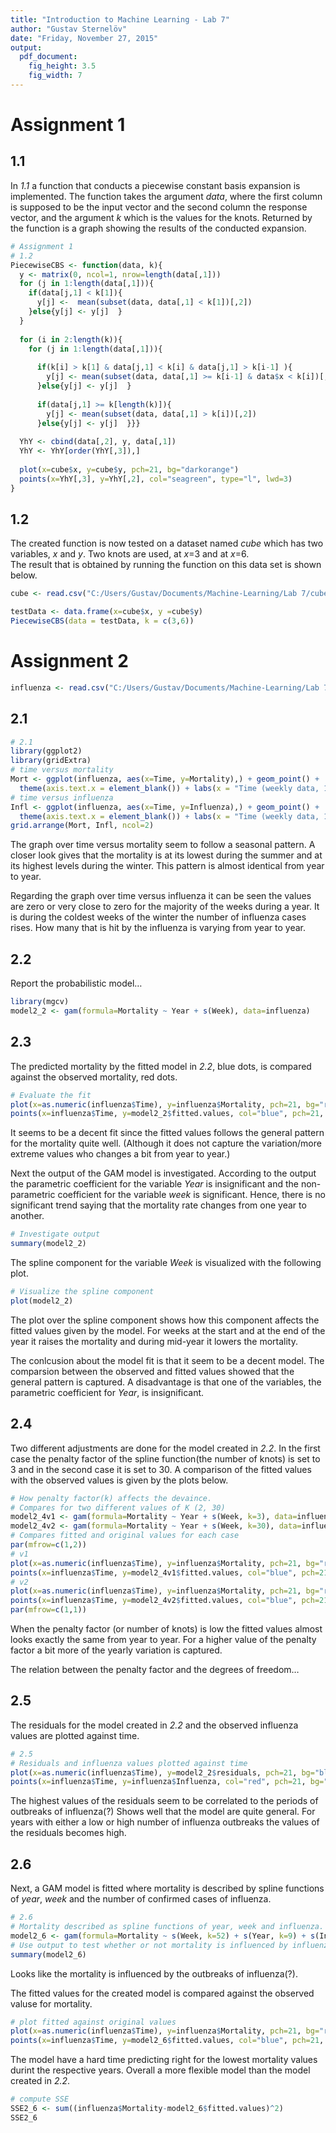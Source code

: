 ```yaml
---
title: "Introduction to Machine Learning - Lab 7"
author: "Gustav Sternelöv"
date: "Friday, November 27, 2015"
output:
  pdf_document:
    fig_height: 3.5
    fig_width: 7
---
```


# Assignment 1
## 1.1
In *1.1* a function that conducts a piecewise constant basis expansion is implemented. The function takes the argument *data*, where the first column is supposed to be the input vector and the second column the response vector, and the argument *k* which is the values for the knots. Returned by the function is a graph showing the results of the conducted expansion.
```r
# Assignment 1
# 1.2
PiecewiseCBS <- function(data, k){
  y <- matrix(0, ncol=1, nrow=length(data[,1]))
  for (j in 1:length(data[,1])){
    if(data[j,1] < k[1]){
      y[j] <-  mean(subset(data, data[,1] < k[1])[,2])
    }else{y[j] <- y[j]  }
  }
  
  for (i in 2:length(k)){
    for (j in 1:length(data[,1])){
      
      if(k[i] > k[1] & data[j,1] < k[i] & data[j,1] > k[i-1] ){
        y[j] <- mean(subset(data, data[,1] >= k[i-1] & data$x < k[i])[,2])
      }else{y[j] <- y[j]  }
      
      if(data[j,1] >= k[length(k)]){
        y[j] <- mean(subset(data, data[,1] > k[i])[,2])
      }else{y[j] <- y[j]  }}}
  
  YhY <- cbind(data[,2], y, data[,1])
  YhY <- YhY[order(YhY[,3]),] 
  
  plot(x=cube$x, y=cube$y, pch=21, bg="darkorange")
  points(x=YhY[,3], y=YhY[,2], col="seagreen", type="l", lwd=3)
}
```

## 1.2
The created function is now tested on a dataset named *cube* which has two variables, *x* and *y*. Two knots are used, at *x*=3 and at *x*=6.  
The result that is obtained by running the function on this data set is shown below.  
```r
cube <- read.csv("C:/Users/Gustav/Documents/Machine-Learning/Lab 7/cube.csv", sep=";", header=TRUE)

testData <- data.frame(x=cube$x, y =cube$y)
PiecewiseCBS(data = testData, k = c(3,6))
```


# Assignment 2
```r
influenza <- read.csv("C:/Users/Gustav/Documents/Machine-Learning/Lab 7/influenza.csv", sep=";", header=TRUE)
```

## 2.1

```r
# 2.1
library(ggplot2)
library(gridExtra)
# time versus mortality
Mort <- ggplot(influenza, aes(x=Time, y=Mortality),) + geom_point() +
  theme(axis.text.x = element_blank()) + labs(x = "Time (weekly data, 1995-2003)")+ ggtitle("Time vs Mortality")
# time versus influenza
Infl <- ggplot(influenza, aes(x=Time, y=Influenza),) + geom_point() +
  theme(axis.text.x = element_blank()) + labs(x = "Time (weekly data, 1995-2003)")+ ggtitle("Time vs Influenza")
grid.arrange(Mort, Infl, ncol=2)
```
The graph over time versus mortality seem to follow a seasonal pattern. A closer look gives that the mortality is at its lowest during the summer and at its highest levels during the winter. This pattern is almost identical from year to year.  

Regarding the graph over time versus influenza it can be seen the values are zero or very close to zero for the majority of the weeks during a year. It is during the coldest weeks of the winter the number of influenza cases rises. How many that is hit by the influenza is varying from year to year. 


## 2.2
Report the probabilistic model...
```r
library(mgcv)
model2_2 <- gam(formula=Mortality ~ Year + s(Week), data=influenza)
```


## 2.3
The predicted mortality by the fitted model in *2.2*, blue dots, is compared against the observed mortality, red dots.  
```r
# Evaluate the fit
plot(x=as.numeric(influenza$Time), y=influenza$Mortality, pch=21, bg="red")
points(x=influenza$Time, y=model2_2$fitted.values, col="blue", pch=21, bg="blue")

```  
It seems to be a decent fit since the fitted values follows the general pattern for the mortality quite well. 
(Although it does not capture the variation/more extreme values who changes a bit from year to year.)

Next the output of the GAM model is investigated. According to the output the parametric coefficient for the variable *Year* is insignificant and the non-parametric coefficient for the variable *week* is significant. Hence, there is no significant trend saying that the mortality rate changes from one year to another.  

```r
# Investigate output
summary(model2_2)

```

The spline component for the variable *Week* is visualized with the following plot.  
```r
# Visualize the spline component
plot(model2_2)
```
The plot over the spline component shows how this component affects the fitted values given by the model. For weeks at the start and at the end of the year it raises the mortality and during mid-year it lowers the mortality.  

The conlcusion about the model fit is that it seem to be a decent model. The comparsion between the observed and fitted values showed that the general pattern is captured. A disadvantage is that one of the variables, the parametric coefficient for *Year*, is insignificant.  

## 2.4
Two different adjustments are done for the model created in *2.2*. In the first case the penalty factor of the spline function(the number of knots) is set to 3 and in the second case it is set to 30. A comparison of the fitted values with the observed values is given by the plots below.  

```r
# How penalty factor(k) affects the devaince. 
# Compares for two different values of K (2, 30)
model2_4v1 <- gam(formula=Mortality ~ Year + s(Week, k=3), data=influenza)
model2_4v2 <- gam(formula=Mortality ~ Year + s(Week, k=30), data=influenza)
# Compares fitted and original values for each case
par(mfrow=c(1,2))
# v1
plot(x=as.numeric(influenza$Time), y=influenza$Mortality, pch=21, bg="red")
points(x=influenza$Time, y=model2_4v1$fitted.values, col="blue", pch=21, bg="blue")
# v2
plot(x=as.numeric(influenza$Time), y=influenza$Mortality, pch=21, bg="red")
points(x=influenza$Time, y=model2_4v2$fitted.values, col="blue", pch=21, bg="blue")
par(mfrow=c(1,1))

```
When the penalty factor (or number of knots) is low the fitted values almost looks exactly the same from year to year. For a higher value of the penalty factor a bit more of the yearly variation is captured. 

The relation between the penalty factor and the degrees of freedom...


## 2.5
The residuals for the model created in *2.2* and the observed influenza values are plotted against time.  

```r
# 2.5
# Residuals and influenza values plotted against time
plot(x=as.numeric(influenza$Time), y=model2_2$residuals, pch=21, bg="blue")
points(x=influenza$Time, y=influenza$Influenza, col="red", pch=21, bg="red")
```
The highest values of the residuals seem to be correlated to the periods of outbreaks of influenza(?)
Shows well that the model are quite general. For years with either a low or high number of influenza outbreaks the values of the residuals becomes high. 

## 2.6
Next, a GAM model is fitted where mortality is described by spline functions of *year*, *week* and the number of confirmed cases of influenza. 
```r
# 2.6
# Mortality described as spline functions of year, week and influenza. 
model2_6 <- gam(formula=Mortality ~ s(Week, k=52) + s(Year, k=9) + s(Influenza, k=85), data=influenza)
# Use output to test whether or not mortality is influenced by influenza. 
summary(model2_6)
```
Looks like the mortality is influenced by the outbreaks of influenza(?).  

The fitted values for the created model is compared against the observed valuse for mortality. 
```r
# plot fitted against original values
plot(x=as.numeric(influenza$Time), y=influenza$Mortality, pch=21, bg="red")
points(x=influenza$Time, y=model2_6$fitted.values, col="blue", pch=21, bg="blue")
```

The model have a hard time predicting right for the lowest mortality values durint the respective years. 
Overall a more flexible model than the model created in *2.2*. 

```r
# compute SSE
SSE2_6 <- sum((influenza$Mortality-model2_6$fitted.values)^2)
SSE2_6
```

